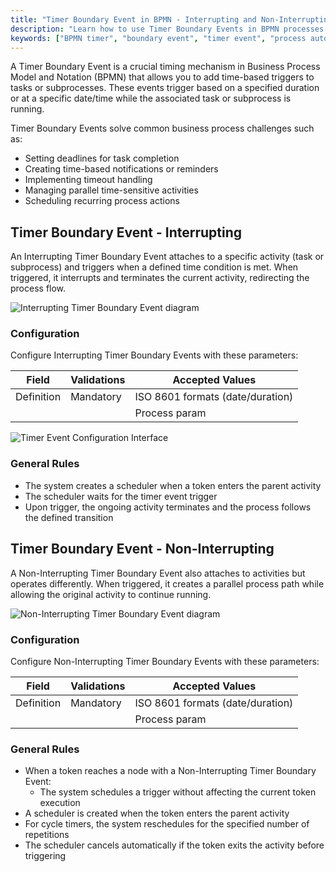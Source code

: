 ```yaml
---
title: "Timer Boundary Event in BPMN - Interrupting and Non-Interrupting Events"
description: "Learn how to use Timer Boundary Events in BPMN processes. Includes configuration guide for both interrupting and non-interrupting timer events, ISO 8601 formats, and implementation rules."
keywords: ["BPMN timer", "boundary event", "timer event", "process automation", "workflow timing", "BPMN scheduling", "interrupting timer", "non-interrupting timer"]
---
```


A Timer Boundary Event is a crucial timing mechanism in Business Process Model and Notation (BPMN) that allows you to add time-based triggers to tasks or subprocesses. These events trigger based on a specified duration or at a specific date/time while the associated task or subprocess is running.

Timer Boundary Events solve common business process challenges such as:
- Setting deadlines for task completion
- Creating time-based notifications or reminders
- Implementing timeout handling
- Managing parallel time-sensitive activities
- Scheduling recurring process actions

## Timer Boundary Event - Interrupting

An Interrupting Timer Boundary Event attaches to a specific activity (task or subprocess) and triggers when a defined time condition is met. When triggered, it interrupts and terminates the current activity, redirecting the process flow.

<Frame>

![Interrupting Timer Boundary Event diagram](https://s3.eu-west-1.amazonaws.com/docx.flowx.ai/3.5/timer_boundary_event_interrupting.svg#center)

</Frame>

### Configuration

Configure Interrupting Timer Boundary Events with these parameters:

| Field      | Validations | Accepted Values                  |
| ---------- | ----------- | -------------------------------- |
| Definition | Mandatory   | ISO 8601 formats (date/duration) |
|            |             | Process param                    |

![Timer Event Configuration Interface](https://s3.eu-west-1.amazonaws.com/docx.flowx.ai/release34/intermediate_timer_event.png)

### General Rules

* The system creates a scheduler when a token enters the parent activity
* The scheduler waits for the timer event trigger
* Upon trigger, the ongoing activity terminates and the process follows the defined transition

## Timer Boundary Event - Non-Interrupting

A Non-Interrupting Timer Boundary Event also attaches to activities but operates differently. When triggered, it creates a parallel process path while allowing the original activity to continue running.

<Frame>

![Non-Interrupting Timer Boundary Event diagram](https://s3.eu-west-1.amazonaws.com/docx.flowx.ai/3.5/timer_boundary_event_non_interrupting.svg#center)

</Frame>

### Configuration

Configure Non-Interrupting Timer Boundary Events with these parameters:

| Field      | Validations | Accepted Values                  |
| ---------- | ----------- | -------------------------------- |
| Definition | Mandatory   | ISO 8601 formats (date/duration) |
|            |             | Process param                    |

### General Rules

* When a token reaches a node with a Non-Interrupting Timer Boundary Event:
    * The system schedules a trigger without affecting the current token execution
* A scheduler is created when the token enters the parent activity
* For cycle timers, the system reschedules for the specified number of repetitions
* The scheduler cancels automatically if the token exits the activity before triggering